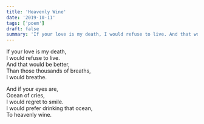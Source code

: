 ```yaml
---
title: 'Heavenly Wine'
date: '2019-10-11'
tags: ['poem']
draft: false
summary: 'If your love is my death, I would refuse to live. And that would be better, Than those thousands of breaths, I would breathe. '
---
```


If your love is my death, <br/>
I would refuse to live. <br/>
And that would be better, <br/>
Than those thousands of breaths, <br/>
I would breathe. <br/>

And if your eyes are, <br/>
Ocean of cries, <br/>
I would regret to smile. <br/>
I would prefer drinking that ocean, <br/>
To heavenly wine.
